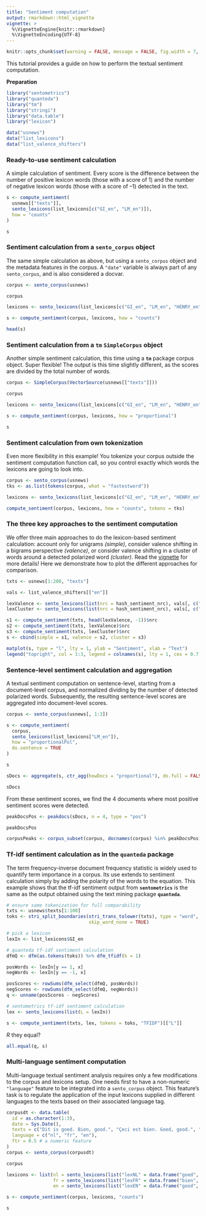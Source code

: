 ```yaml
---
title: "Sentiment computation"
output: rmarkdown::html_vignette
vignette: >
  %\VignetteEngine{knitr::rmarkdown}
  %\VignetteEncoding{UTF-8}
---
```


```r
knitr::opts_chunk$set(warning = FALSE, message = FALSE, fig.width = 7, fig.height = 4, fig.align = "center")
```

This tutorial provides a guide on how to perform the textual sentiment computation.

**Preparation**
&nbsp;

```r
library("sentometrics")
library("quanteda")
library("tm")
library("stringi")
library("data.table")
library("lexicon")

data("usnews")
data("list_lexicons")
data("list_valence_shifters")
```

### Ready-to-use sentiment calculation

A simple calculation of sentiment. Every score is the difference between the number of positive lexicon words (those with a score of 1) and the number of negative lexicon words (those with a score of --1) detected in the text.

```r
s <- compute_sentiment(
  usnews[["texts"]],
  sento_lexicons(list_lexicons[c("GI_en", "LM_en")]),
  how = "counts"
)

s
```

### Sentiment calculation from a `sento_corpus` object 

The same simple calculation as above, but using a `sento_corpus` object and the metadata features in the corpus. A `"date"` variable is always part of any `sento_corpus`, and is also considered a docvar.

```r
corpus <- sento_corpus(usnews)

corpus
```

```r
lexicons <- sento_lexicons(list_lexicons[c("GI_en", "LM_en", "HENRY_en")])

s <- compute_sentiment(corpus, lexicons, how = "counts")

head(s)
```

### Sentiment calculation from a **`tm`** `SimpleCorpus` object

Another simple sentiment calculation, this time using a **`tm`** package corpus object. Super flexible! The output is this time slightly different, as the scores are divided by the total number of words.

```r
corpus <- SimpleCorpus(VectorSource(usnews[["texts"]]))

corpus
```

```r
lexicons <- sento_lexicons(list_lexicons[c("GI_en", "LM_en", "HENRY_en")])

s <- compute_sentiment(corpus, lexicons, how = "proportional")

s
```

### Sentiment calculation from own tokenization

Even more flexibility in this example! You tokenize your corpus outside the sentiment computation function call, so you control exactly which words the lexicons are going to look into.

```r
corpus <- sento_corpus(usnews)
tks <- as.list(tokens(corpus, what = "fastestword"))

lexicons <- sento_lexicons(list_lexicons[c("GI_en", "LM_en", "HENRY_en")])

compute_sentiment(corpus, lexicons, how = "counts", tokens = tks)
```

### The three key approaches to the sentiment computation

We offer three main approaches to do the lexicon-based sentiment calculation: account only for unigrams _(simple)_, consider valence shifting in a bigrams perspective _(valence)_, or consider valence shifting in a cluster of words around a detected polarized word _(cluster)_. Read the [vignette](https://ssrn.com/abstract=3067734) for more details! Here we demonstrate how to plot the different approaches for comparison.

```r
txts <- usnews[1:200, "texts"]

vals <- list_valence_shifters[["en"]]

lexValence <- sento_lexicons(list(nrc = hash_sentiment_nrc), vals[, c("x", "y")])
lexCluster <- sento_lexicons(list(nrc = hash_sentiment_nrc), vals[, c("x", "t")])

s1 <- compute_sentiment(txts, head(lexValence, -1))$nrc
s2 <- compute_sentiment(txts, lexValence)$nrc
s3 <- compute_sentiment(txts, lexCluster)$nrc
s <- cbind(simple = s1, valence = s2, cluster = s3)

matplot(s, type = "l", lty = 1, ylab = "Sentiment", xlab = "Text")
legend("topright", col = 1:3, legend = colnames(s), lty = 1, cex = 0.7, bty = "n")
```

### Sentence-level sentiment calculation and aggregation

A textual sentiment computation on sentence-level, starting from a document-level corpus, and normalized dividing by the number of detected polarized words. Subsequently, the resulting sentence-level scores are aggregated into document-level scores.

```r
corpus <- sento_corpus(usnews[, 1:3])

s <- compute_sentiment(
  corpus,
  sento_lexicons(list_lexicons["LM_en"]),
  how = "proportionalPol",
  do.sentence = TRUE
)

s
```

```r
sDocs <- aggregate(s, ctr_agg(howDocs = "proportional"), do.full = FALSE)

sDocs
```

From these sentiment scores, we find the 4 documents where most positive sentiment scores were detected.

```r
peakDocsPos <- peakdocs(sDocs, n = 4, type = "pos")

peakDocsPos
```

```r
corpusPeaks <- corpus_subset(corpus, docnames(corpus) %in% peakDocsPos)
```

### Tf-idf sentiment calculation as in the **`quanteda`** package

The term frequency-inverse document frequency statistic is widely used to quantify term importance in a corpus. Its use extends to sentiment calculation simply by adding the polarity of the words to the equation. This example shows that the tf-idf sentiment output from **`sentometrics`** is the same as the output obtained using the text mining package **`quanteda`**.

```r
# ensure same tokenization for full comparability
txts <- usnews$texts[1:100]
toks <- stri_split_boundaries(stri_trans_tolower(txts), type = "word", 
                              skip_word_none = TRUE)

# pick a lexicon
lexIn <- list_lexicons$GI_en

# quanteda tf-idf sentiment calculation
dfmQ <- dfm(as.tokens(toks)) %>% dfm_tfidf(k = 1)

posWords <- lexIn[y == 1, x]
negWords <- lexIn[y == -1, x]

posScores <- rowSums(dfm_select(dfmQ, posWords))
negScores <- rowSums(dfm_select(dfmQ, negWords))
q <- unname(posScores - negScores)

# sentometrics tf-idf sentiment calculation
lex <- sento_lexicons(list(L = lexIn))

s <- compute_sentiment(txts, lex, tokens = toks, "TFIDF")[["L"]]
```

_R_ they equal?

```r
all.equal(q, s)
```

### Multi-language sentiment computation

Multi-language textual sentiment analysis requires only a few modifications to the corpus and lexicons setup. One needs first to have a non-numeric `"language"` feature to be integrated into a `sento_corpus` object. This feature's task is to regulate the application of the input lexicons supplied in different languages to the texts based on their associated language tag.

```r
corpusdt <- data.table(
  id = as.character(1:3),
  date = Sys.Date(),
  texts = c("Dit is goed. Bien, good.", "Çeci est bien. Goed, good.", "This is good. Goed, bien."),
  language = c("nl", "fr", "en"),
  ftr = 0.5 # a numeric feature
)
corpus <- sento_corpus(corpusdt)

corpus
```

```r
lexicons <- list(nl = sento_lexicons(list("lexNL" = data.frame("goed", 1))), 
                 fr = sento_lexicons(list("lexFR" = data.frame("bien", 1))),
                 en = sento_lexicons(list("lexEN" = data.frame("good", 1))))

s <- compute_sentiment(corpus, lexicons, "counts")

s
```

